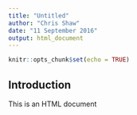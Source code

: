 ```yaml
---
title: "Untitled"
author: "Chris Shaw"
date: "11 September 2016"
output: html_document
---
```


```r
knitr::opts_chunk$set(echo = TRUE)
```

## Introduction

This is an HTML document